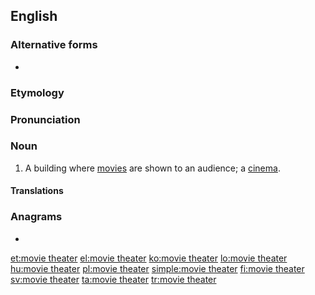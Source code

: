 ==English==

===Alternative forms===
* {{l|en|movie theatre}}

===Etymology===
{{compound|movie|theater|lang=en}}

===Pronunciation===
{{rfp|lang=en}}

===Noun===
{{en-noun|head=[[movie]] [[theater]]}}

# {{lb|en|US}} A building where [[movie]]s are shown to an audience; a [[cinema]].

====Translations====
{{trans-see|cinema}}

===Anagrams===
* {{l|en|movie theatre}}

[[et:movie theater]]
[[el:movie theater]]
[[ko:movie theater]]
[[lo:movie theater]]
[[hu:movie theater]]
[[pl:movie theater]]
[[simple:movie theater]]
[[fi:movie theater]]
[[sv:movie theater]]
[[ta:movie theater]]
[[tr:movie theater]]